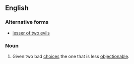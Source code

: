 ==English==

===Alternative forms===
*[[lesser of two evils]]

===Noun===
{{en-noun|-}}
{{wikipedia}}

# Given two bad [[choice]]s the one that is less [[objectionable]].